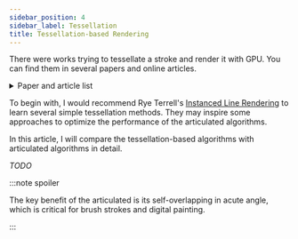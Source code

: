 ```yaml
---
sidebar_position: 4
sidebar_label: Tessellation
title: Tessellation-based Rendering
---
```


There were works trying to tessellate a stroke and render it with GPU.
You can find them in several papers and online articles.

<details>
<summary>Paper and article list</summary>

  - [Polar Stroking: New Theory and Methods for Stroking Paths](https://dl.acm.org/doi/abs/10.1145/3386569.3392458) (Very Hard)
  - [Drawing Lines is Hard](https://mattdesl.svbtle.com/drawing-lines-is-hard)
  - Instanced Line Rendering: [part1](https://wwwtyro.net/2019/11/18/instanced-lines.html) | [part2](https://wwwtyro.net/2021/10/01/instanced-lines-part-2.html)
  - ... Tell me more tutorials in the [discussion](https://github.com/ShenCiao/brush-stroke-tutorial/discussions/2)

</details>

To begin with, I would recommend Rye Terrell's [Instanced Line Rendering](https://wwwtyro.net/2019/11/18/instanced-lines.html) to learn
several simple tessellation methods.
They may inspire some approaches to optimize the performance of the articulated algorithms.

In this article, I will compare the tessellation-based algorithms with articulated algorithms in detail.

_TODO_

:::note spoiler

The key benefit of the articulated is its self-overlapping in acute angle, which is critical for brush strokes and digital painting.

:::
